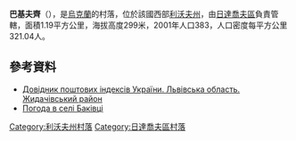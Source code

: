 {{coord|49|32|29|N|24|22|1|E|scale:100000|display=title}}

'''巴基夫齊'''（{{lang-uk|Баківці}}），是[[烏克蘭|烏克蘭]]的村落，位於該國西部[[利沃夫州|利沃夫州]]，由[[日達喬夫區|日達喬夫區]]負責管轄，面積1.19平方公里，海拔高度299米，2001年人口383，人口密度每平方公里321.04人。

==參考資料==
*[http://www.uaidx.com/13/282/index Довідник поштових індексів України. Львівська область. Жидачівський район] {{Wayback|url=http://www.uaidx.com/13/282/index |date=20160909184734 }}
* [http://weather.in.ua/ua/l'vovskaja/550 Погода в селі Баківці] {{Wayback|url=http://weather.in.ua/ua/l'vovskaja/550 |date=20160305115633 }}

{{DEFAULTSORT:Баківці}}
[[Category:利沃夫州村落|Category:利沃夫州村落]]
[[Category:日達喬夫區村落|Category:日達喬夫區村落]]


{{Lviv-geo-stub}}
